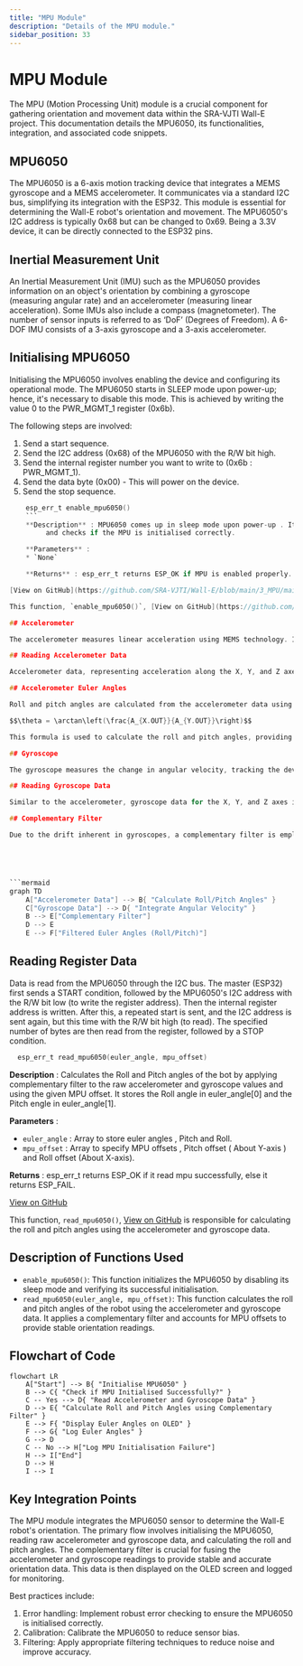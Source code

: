 ```yaml
---
title: "MPU Module"
description: "Details of the MPU module."
sidebar_position: 33
---
```

 # MPU Module

The MPU (Motion Processing Unit) module is a crucial component for gathering orientation and movement data within the SRA-VJTI Wall-E project. This documentation details the MPU6050, its functionalities, integration, and associated code snippets.

## MPU6050

The MPU6050 is a 6-axis motion tracking device that integrates a MEMS gyroscope and a MEMS accelerometer. It communicates via a standard I2C bus, simplifying its integration with the ESP32. This module is essential for determining the Wall-E robot's orientation and movement. The MPU6050's I2C address is typically 0x68 but can be changed to 0x69. Being a 3.3V device, it can be directly connected to the ESP32 pins.

## Inertial Measurement Unit

An Inertial Measurement Unit (IMU) such as the MPU6050 provides information on an object's orientation by combining a gyroscope (measuring angular rate) and an accelerometer (measuring linear acceleration). Some IMUs also include a compass (magnetometer). The number of sensor inputs is referred to as ‘DoF’ (Degrees of Freedom). A 6-DOF IMU consists of a 3-axis gyroscope and a 3-axis accelerometer.

## Initialising MPU6050

Initialising the MPU6050 involves enabling the device and configuring its operational mode. The MPU6050 starts in SLEEP mode upon power-up; hence, it's necessary to disable this mode. This is achieved by writing the value 0 to the PWR_MGMT_1 register (0x6b).

The following steps are involved:
1.  Send a start sequence.
2.  Send the I2C address (0x68) of the MPU6050 with the R/W bit high.
3.  Send the internal register number you want to write to (0x6b : PWR_MGMT_1).
4.  Send the data byte (0x00) - This will power on the device.
5.  Send the stop sequence.

```c
    esp_err_t enable_mpu6050()	
    ```
    **Description** : MPU6050 comes up in sleep mode upon power-up . It disables the SLEEP_MODE of the MPU by accessing the POWER_MANAGEMENT_1 register
         and checks if the MPU is initialised correctly.	

    **Parameters** :
    * `None` 

    **Returns** : esp_err_t returns ESP_OK if MPU is enabled properly.

[View on GitHub](https://github.com/SRA-VJTI/Wall-E/blob/main/3_MPU/main/main.c)

This function, `enable_mpu6050()`, [View on GitHub](https://github.com/SRA-VJTI/Wall-E/blob/main/3_MPU/main/main.c) is responsible for taking the MPU6050 out of sleep mode by writing to the appropriate register.

## Accelerometer

The accelerometer measures linear acceleration using MEMS technology. It outputs the acceleration in m/s², measuring g-forces on a body. The MPU6050's MEMS accelerometer uses stationary and movable electrodes that act as capacitor plates. Changes in acceleration cause the displacement of these plates, resulting in a change in capacitance. From this change, the acceleration value is derived.

## Reading Accelerometer Data

Accelerometer data, representing acceleration along the X, Y, and Z axes, is stored in register pairs within the MPU6050. Each register is 8 bits. The MSB and LSB bytes are combined to form a 16-bit value, which is then converted into a floating-point number representing acceleration. The data is read in a burst using the [reading register data](#reading-register-data) method.

## Accelerometer Euler Angles

Roll and pitch angles are calculated from the accelerometer data using the following formula:

$$\theta = \arctan\left(\frac{A_{X.OUT}}{A_{Y.OUT}}\right)$$

This formula is used to calculate the roll and pitch angles, providing the orientation of the device based on the acceleration data.

## Gyroscope

The gyroscope measures the change in angular velocity, tracking the device's rotation around its axes. The MPU6050 utilizes a MEMS gyroscope that operates based on the Coriolis effect.

## Reading Gyroscope Data

Similar to the accelerometer, gyroscope data for the X, Y, and Z axes is stored in register pairs (MSB and LSB) and read as 16-bit values. The raw gyroscope readings are converted to degrees of rotation by dividing by a sensitivity factor (approximately 131). Euler angles are then calculated by integrating these raw readings over time.

## Complementary Filter

Due to the drift inherent in gyroscopes, a complementary filter is employed to fuse gyroscope and accelerometer data. This filter minimizes drift by combining both sensor readings in a weighted average. The alpha value, a key factor in the filter, is determined experimentally.





```mermaid
graph TD
    A["Accelerometer Data"] --> B{ "Calculate Roll/Pitch Angles" }
    C["Gyroscope Data"] --> D{ "Integrate Angular Velocity" }
    B --> E["Complementary Filter"]
    D --> E
    E --> F["Filtered Euler Angles (Roll/Pitch)"]
```



## Reading Register Data

Data is read from the MPU6050 through the I2C bus. The master (ESP32) first sends a START condition, followed by the MPU6050's I2C address with the R/W bit low (to write the register address). Then the internal register address is written. After this, a repeated start is sent, and the I2C address is sent again, but this time with the R/W bit high (to read). The specified number of bytes are then read from the register, followed by a STOP condition.

```c
  esp_err_t read_mpu6050(euler_angle, mpu_offset)
  ```

  **Description** : Calculates the Roll and Pitch angles of the bot by applying complementary filter to the raw accelerometer and gyroscope values and using the given MPU offset. It stores the Roll angle in euler_angle[0] and the Pitch engle in euler_angle[1].

  **Parameters** : 
  * `euler_angle` : Array to store euler angles , Pitch and Roll.
  * `mpu_offset` : Array to specify MPU offsets , Pitch offset ( About Y-axis ) and Roll offset (About X-axis).


  **Returns** : esp_err_t returns ESP_OK if it read mpu successfully, else it returns ESP_FAIL.

[View on GitHub](https://github.com/SRA-VJTI/Wall-E/blob/main/3_MPU/main/main.c)

This function, `read_mpu6050()`, [View on GitHub](https://github.com/SRA-VJTI/Wall-E/blob/main/3_MPU/main/main.c) is responsible for calculating the roll and pitch angles using the accelerometer and gyroscope data.

## Description of Functions Used

-   `enable_mpu6050()`: This function initializes the MPU6050 by disabling its sleep mode and verifying its successful initialisation.
-   `read_mpu6050(euler_angle, mpu_offset)`: This function calculates the roll and pitch angles of the robot using the accelerometer and gyroscope data. It applies a complementary filter and accounts for MPU offsets to provide stable orientation readings.

## Flowchart of Code





```mermaid
flowchart LR
    A["Start"] --> B{ "Initialise MPU6050" }
    B --> C{ "Check if MPU Initialised Successfully?" }
    C -- Yes --> D{ "Read Accelerometer and Gyroscope Data" }
    D --> E{ "Calculate Roll and Pitch Angles using Complementary Filter" }
    E --> F{ "Display Euler Angles on OLED" }
    F --> G{ "Log Euler Angles" }
    G --> D
    C -- No --> H["Log MPU Initialisation Failure"]
    H --> I["End"]
    D --> H
    I --> I
```



## Key Integration Points

The MPU module integrates the MPU6050 sensor to determine the Wall-E robot's orientation. The primary flow involves initialising the MPU6050, reading raw accelerometer and gyroscope data, and calculating the roll and pitch angles. The complementary filter is crucial for fusing the accelerometer and gyroscope readings to provide stable and accurate orientation data. This data is then displayed on the OLED screen and logged for monitoring.

Best practices include:
1.  Error handling: Implement robust error checking to ensure the MPU6050 is initialised correctly.
2.  Calibration: Calibrate the MPU6050 to reduce sensor bias.
3.  Filtering: Apply appropriate filtering techniques to reduce noise and improve accuracy.